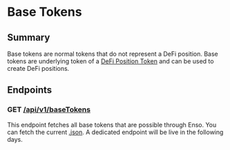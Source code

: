 # Base Tokens

## Summary

Base tokens are normal tokens that do not represent a DeFi position.  Base tokens are underlying token of a [DeFi Position Token](./defiTokens.mdx) and can be used to create DeFi positions.

## Endpoints

### GET [/api/v1/baseTokens](https://enso-scrape.s3.us-east-2.amazonaws.com/output/backend/baseTokens.json)
This endpoint fetches all base tokens that are possible through Enso. You can fetch the current [.json](https://enso-scrape.s3.us-east-2.amazonaws.com/output/backend/baseTokens.json).  A dedicated endpoint will be live in the following days.